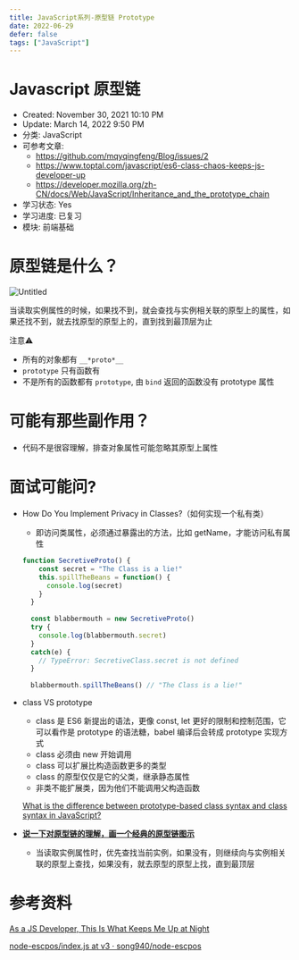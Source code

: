 ```yaml
---
title: JavaScript系列-原型链 Prototype
date: 2022-06-29
defer: false
tags: ["JavaScript"]
---
```


# Javascript 原型链

- Created: November 30, 2021 10:10 PM
- Update: March 14, 2022 9:50 PM
- 分类: JavaScript
- 可参考文章: 
    * https://github.com/mqyqingfeng/Blog/issues/2
    * https://www.toptal.com/javascript/es6-class-chaos-keeps-js-developer-up
    * https://developer.mozilla.org/zh-CN/docs/Web/JavaScript/Inheritance_and_the_prototype_chain
- 学习状态: Yes
- 学习进度: 已复习
- 模块: 前端基础

# 原型链是什么？

![Untitled](1.png)

当读取实例属性的时候，如果找不到，就会查找与实例相关联的原型上的属性，如果还找不到，就去找原型的原型上的，直到找到最顶层为止

注意⚠️

- 所有的对象都有 `__*proto*__`
- `prototype` 只有函数有
- 不是所有的函数都有 `prototype`, 由 `bind` 返回的函数没有 prototype 属性

# 可能有那些副作用？

- 代码不是很容理解，排查对象属性可能忽略其原型上属性

# 面试可能问?

- How Do You Implement Privacy in Classes?（如何实现一个私有类）
    
    * 即访问类属性，必须通过暴露出的方法，比如 getName，才能访问私有属性
    
    ```jsx
    function SecretiveProto() {
        const secret = "The Class is a lie!"
        this.spillTheBeans = function() {
          console.log(secret)
        }
      }
      
      const blabbermouth = new SecretiveProto()
      try {
        console.log(blabbermouth.secret)
      }
      catch(e) {
        // TypeError: SecretiveClass.secret is not defined
      }
      
      blabbermouth.spillTheBeans() // "The Class is a lie!"
    ```
    
- class VS prototype
    
    * class 是 ES6 新提出的语法，更像 const, let 更好的限制和控制范围，它可以看作是 prototype 的语法糖，babel 编译后会转成 prototype 实现方式
    
    - class 必须由 new 开始调用
    - class 可以扩展比构造函数更多的类型
    - class 的原型仅仅是它的父类，继承静态属性
    - 非类不能扩展类，因为他们不能调用父构造函数
    
    [What is the difference between prototype-based class syntax and class syntax in JavaScript?](https://stackoverflow.com/questions/49643582/what-is-the-difference-between-prototype-based-class-syntax-and-class-syntax-in)
    
- **[说一下对原型链的理解，画一个经典的原型链图示](https://github.com/lgwebdream/FE-Interview/issues/279)**
    
    * 当读取实例属性时，优先查找当前实例，如果没有，则继续向与实例相关联的原型上查找，如果没有，就去原型的原型上找，直到最顶层
    

# 参考资料

[As a JS Developer, This Is What Keeps Me Up at Night](https://www.toptal.com/javascript/es6-class-chaos-keeps-js-developer-up)

[node-escpos/index.js at v3 · song940/node-escpos](https://github.com/song940/node-escpos/blob/v3/packages/network/index.js)